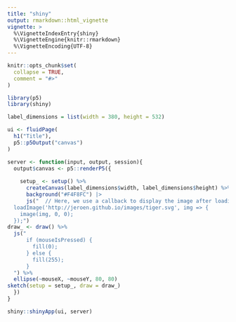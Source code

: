 ```yaml
---
title: "shiny"
output: rmarkdown::html_vignette
vignette: >
  %\VignetteIndexEntry{shiny}
  %\VignetteEngine{knitr::rmarkdown}
  %\VignetteEncoding{UTF-8}
---
```


```r
knitr::opts_chunk$set(
  collapse = TRUE,
  comment = "#>"
)
```

```r
library(p5)
library(shiny)

label_dimensions = list(width = 380, height = 532)

ui <- fluidPage(
  h1("Title"),
  p5::p5Output("canvas")
)

server <- function(input, output, session){
  output$canvas <- p5::renderP5({
    
    setup_ <- setup() %>%
      createCanvas(label_dimensions$width, label_dimensions$height) %>%
      background("#F4F8FC") |> 
      js("  // Here, we use a callback to display the image after loading
  loadImage('http://jeroen.github.io/images/tiger.svg', img => {
    image(img, 0, 0);
  });")
draw_ <- draw() %>%
  js("
      if (mouseIsPressed) {
        fill(0);
      } else {
        fill(255);
      }
  ") %>%
  ellipse(~mouseX, ~mouseY, 80, 80)
sketch(setup = setup_, draw = draw_)
  })
}

shiny::shinyApp(ui, server)
```
